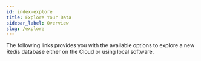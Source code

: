 ```yaml
---
id: index-explore
title: Explore Your Data
sidebar_label: Overview 
slug: /explore
---
```





The following links provides you with the available options to explore a new Redis database either on the Cloud or using local software.

<div class="row">

 <div class="col">
     <RedisCard 
        title="RedisInsight" 
        imgPath="redisinsight.png"
        description="An intuitive and efficient GUI for Redis" 
        preview="redisinsight.png"
        page="/explore/redisinsight"
        />
</div>


 <div class="col">
    <RedisCard 
        title="Redis Datasource for Grafana" 
        description="An out-of-the-box predefined build Grafana dashboard for Redis" 
        page="/explore/redisdatasource"
        />
 </div>

 <div class="col">
    <RedisCard
        title="Redis Explorer Plugin for Grafana"
        description="How to Build Grafana Dashboard for Redis Enterprise cluster  in 5 Minutes"
        page="/explore/redisexplorer"
        />
 </div>

</div>

<div class="row">

 <div class="col">
    <RedisCard 
        title="RIOT" 
        description="A set of import/export command line utilities for Redis" 
        page="/explore/riot"
        />
 </div>

 
 
</div>



